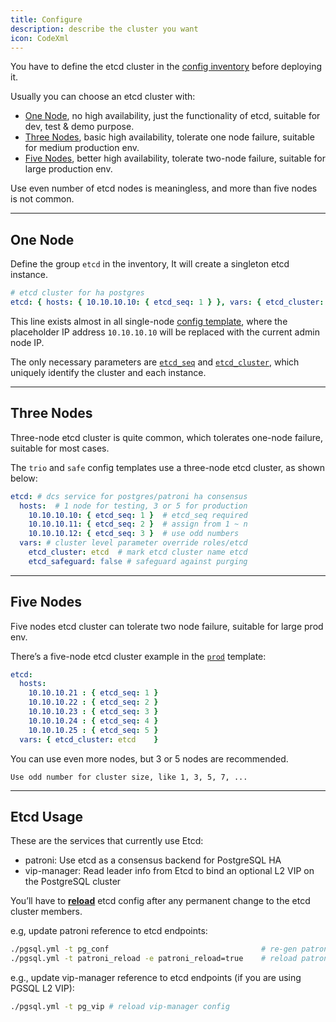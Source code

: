 ```yaml
---
title: Configure
description: describe the cluster you want
icon: CodeXml
---
```


You have to define the etcd cluster in the [config inventory](/config/inventory) before deploying it.

Usually you can choose an etcd cluster with:

- [One Node](#one-node), no high availability, just the functionality of etcd, suitable for dev, test & demo purpose.
- [Three Nodes](#three-nodes), basic high availability, tolerate one node failure, suitable for medium production env.
- [Five Nodes](#five-nodes), better high availability, tolerate two-node failure, suitable for large production env.

Use even number of etcd nodes is meaningless, and more than five nodes is not common.



------

## One Node

Define the group `etcd` in the inventory, It will create a singleton etcd instance.

```yaml
# etcd cluster for ha postgres
etcd: { hosts: { 10.10.10.10: { etcd_seq: 1 } }, vars: { etcd_cluster: etcd } }
```

This line exists almost in all single-node [config template](/config/template), where the placeholder IP address `10.10.10.10` will be replaced with the current admin node IP.

The only necessary parameters are [`etcd_seq`](/etcd/param#etcd_seq) and [`etcd_cluster`](/etcd/param#etcd_cluster), which uniquely identify the cluster and each instance.



------

## Three Nodes

Three-node etcd cluster is quite common, which tolerates one-node failure, suitable for most cases.

The `trio` and `safe` config templates use a three-node etcd cluster, as shown below:

```yaml
etcd: # dcs service for postgres/patroni ha consensus
  hosts:  # 1 node for testing, 3 or 5 for production
    10.10.10.10: { etcd_seq: 1 }  # etcd_seq required
    10.10.10.11: { etcd_seq: 2 }  # assign from 1 ~ n
    10.10.10.12: { etcd_seq: 3 }  # use odd numbers
  vars: # cluster level parameter override roles/etcd
    etcd_cluster: etcd  # mark etcd cluster name etcd
    etcd_safeguard: false # safeguard against purging
```



------

## Five Nodes

Five nodes etcd cluster can tolerate two node failure, suitable for large prod env.

There’s a five-node etcd cluster example in the [`prod`](/config/template) template:

```yaml
etcd:
  hosts:
    10.10.10.21 : { etcd_seq: 1 }
    10.10.10.22 : { etcd_seq: 2 }
    10.10.10.23 : { etcd_seq: 3 }
    10.10.10.24 : { etcd_seq: 4 }
    10.10.10.25 : { etcd_seq: 5 }
  vars: { etcd_cluster: etcd    }
```

You can use even more nodes, but 3 or 5 nodes are recommended.

<Callout title="">

    Use odd number for cluster size, like 1, 3, 5, 7, ...

</Callout>



------

## Etcd Usage

These are the services that currently use Etcd:

- patroni: Use etcd as a consensus backend for PostgreSQL HA
- vip-manager: Read leader info from Etcd to bind an optional L2 VIP on the PostgreSQL cluster

You’ll have to [**reload**](/etcd/admin/#reload-config) etcd config after any permanent change to the etcd cluster members.

e.g, update patroni reference to etcd endpoints:

```bash
./pgsql.yml -t pg_conf                                  # re-gen patroni config
./pgsql.yml -t patroni_reload -e patroni_reload=true    # reload patroni config
```

e.g., update vip-manager reference to etcd endpoints (if you are using PGSQL L2 VIP):

```bash
./pgsql.yml -t pg_vip # reload vip-manager config
```
